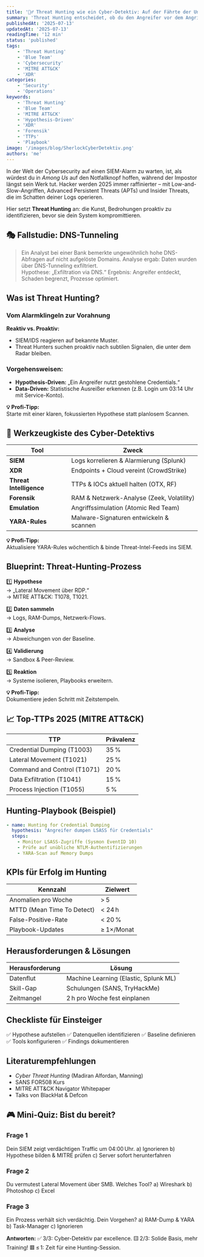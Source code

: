 ```yaml
---
title: '🕵️‍♂️ Threat Hunting wie ein Cyber-Detektiv: Auf der Fährte der Unsichtbaren'
summary: 'Threat Hunting entscheidet, ob du den Angreifer vor dem Angriff entdeckst. Erfahre, wie Blue Teams mit Hypothesen, Playbooks und modernen Tools proaktiv Bedrohungen jagen.'
publishedAt: '2025-07-13'
updatedAt: '2025-07-13'
readingTime: '12 min'
status: 'published'
tags:
    - 'Threat Hunting'
    - 'Blue Team'
    - 'Cybersecurity'
    - 'MITRE ATT&CK'
    - 'XDR'
categories:
    - 'Security'
    - 'Operations'
keywords:
    - 'Threat Hunting'
    - 'Blue Team'
    - 'MITRE ATT&CK'
    - 'Hypothesis-Driven'
    - 'XDR'
    - 'Forensik'
    - 'TTPs'
    - 'Playbook'
image: '/images/blog/SherlockCyberDetektiv.png'
authors: 'me'
---
```


In der Welt der Cybersecurity auf einen SIEM-Alarm zu warten, ist, als würdest du in *Among Us* auf den Notfallknopf hoffen, während der Impostor längst sein Werk tut. Hacker werden 2025 immer raffinierter – mit Low-and-Slow-Angriffen, Advanced Persistent Threats (APTs) und Insider Threats, die im Schatten deiner Logs operieren.  

Hier setzt **Threat Hunting** an: die Kunst, Bedrohungen proaktiv zu identifizieren, bevor sie dein System kompromittieren.  

## 🎭 Fallstudie: DNS-Tunneling

> Ein Analyst bei einer Bank bemerkte ungewöhnlich hohe DNS-Abfragen auf nicht aufgelöste Domains. Analyse ergab: Daten wurden über DNS-Tunneling exfiltriert.  
> Hypothese: „Exfiltration via DNS.“
> Ergebnis: Angreifer entdeckt, Schaden begrenzt, Prozesse optimiert.

## Was ist Threat Hunting?

### Vom Alarmklingeln zur Vorahnung

**Reaktiv vs. Proaktiv:**
- SIEM/IDS reagieren auf bekannte Muster.
- Threat Hunters suchen proaktiv nach subtilen Signalen, die unter dem Radar bleiben.

### Vorgehensweisen:
- **Hypothesis-Driven:** „Ein Angreifer nutzt gestohlene Credentials.“
- **Data-Driven:** Statistische Ausreißer erkennen (z.B. Login um 03:14 Uhr mit Service-Konto).

**💡 Profi-Tipp:**  
Starte mit einer klaren, fokussierten Hypothese statt planlosem Scannen.

## 🧰 Werkzeugkiste des Cyber-Detektivs

| Tool                    | Zweck                                        |
| ----------------------- | -------------------------------------------- |
| **SIEM**                | Logs korrelieren & Alarmierung (Splunk)     |
| **XDR**                 | Endpoints + Cloud vereint (CrowdStrike)     |
| **Threat Intelligence** | TTPs & IOCs aktuell halten (OTX, RF)        |
| **Forensik**            | RAM & Netzwerk-Analyse (Zeek, Volatility)   |
| **Emulation**           | Angriffssimulation (Atomic Red Team)        |
| **YARA-Rules**          | Malware-Signaturen entwickeln & scannen     |

**💡 Profi-Tipp:**  
Aktualisiere YARA-Rules wöchentlich & binde Threat-Intel-Feeds ins SIEM.

## Blueprint: Threat-Hunting-Prozess

1️⃣ **Hypothese**  
→ „Lateral Movement über RDP.“  
→ MITRE ATT&CK: T1078, T1021.

2️⃣ **Daten sammeln**  
→ Logs, RAM-Dumps, Netzwerk-Flows.

3️⃣ **Analyse**  
→ Abweichungen von der Baseline.

4️⃣ **Validierung**  
→ Sandbox & Peer-Review.

5️⃣ **Reaktion**  
→ Systeme isolieren, Playbooks erweitern.

**💡 Profi-Tipp:**  
Dokumentiere jeden Schritt mit Zeitstempeln.


## 📈 Top-TTPs 2025 (MITRE ATT&CK)

| TTP                         | Prävalenz |
| --------------------------- | ---------- |
| Credential Dumping (T1003)  | 35 %       |
| Lateral Movement (T1021)    | 25 %       |
| Command and Control (T1071) | 20 %       |
| Data Exfiltration (T1041)   | 15 %       |
| Process Injection (T1055)   | 5 %        |



## Hunting-Playbook (Beispiel)

```yaml
- name: Hunting for Credential Dumping
  hypothesis: "Angreifer dumpen LSASS für Credentials"
  steps:
    - Monitor LSASS-Zugriffe (Sysmon EventID 10)
    - Prüfe auf unübliche NTLM-Authentifizierungen
    - YARA-Scan auf Memory Dumps
````

##  KPIs für Erfolg im Hunting

| Kennzahl                   | Zielwert   |
| -------------------------- | ---------- |
| Anomalien pro Woche        | > 5        |
| MTTD (Mean Time To Detect) | < 24 h     |
| False-Positive-Rate        | < 20 %     |
| Playbook-Updates           | ≥ 1×/Monat |


## Herausforderungen & Lösungen

| Herausforderung | Lösung                                |
| --------------- | ------------------------------------- |
| Datenflut       | Machine Learning (Elastic, Splunk ML) |
| Skill-Gap       | Schulungen (SANS, TryHackMe)          |
| Zeitmangel      | 2 h pro Woche fest einplanen          |


## Checkliste für Einsteiger

✅ Hypothese aufstellen
✅ Datenquellen identifizieren
✅ Baseline definieren
✅ Tools konfigurieren
✅ Findings dokumentieren


## Literaturempfehlungen

* *Cyber Threat Hunting* (Madiran Alfordan, Manning)
* SANS FOR508 Kurs
* MITRE ATT\&CK Navigator Whitepaper
* Talks von BlackHat & Defcon


## 🎮 Mini-Quiz: Bist du bereit?

### Frage 1

Dein SIEM zeigt verdächtigen Traffic um 04:00 Uhr.
a) Ignorieren
b) Hypothese bilden & MITRE prüfen
c) Server sofort herunterfahren

### Frage 2

Du vermutest Lateral Movement über SMB. Welches Tool?
a) Wireshark
b) Photoshop
c) Excel

### Frage 3

Ein Prozess verhält sich verdächtig. Dein Vorgehen?
a) RAM-Dump & YARA
b) Task-Manager
c) Ignorieren

**Antworten:**
✅ 3/3: Cyber-Detektiv par excellence.
🟨 2/3: Solide Basis, mehr Training!
🟥 ≤ 1: Zeit für eine Hunting-Session.
